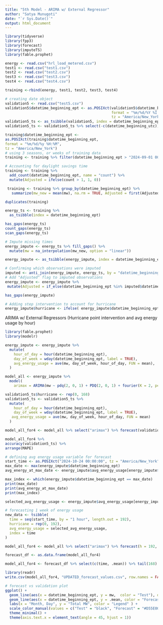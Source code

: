 ```yaml
---
title: "5th Model - ARIMA w/ External Regressor"
author: "Satya Munugoti"
date: "`r Sys.Date()`"
output: html_document
---
```


```r
library(tidyverse)
library(fpp3)
library(forecast)
library(imputeTS)
library(fable.prophet)
```

```r
energy <- read.csv("hrl_load_metered.csv")
test1 <- read.csv("test1.csv")
test2 <- read.csv("test2.csv")
test3 <- read.csv("test3.csv")
test4 <- read.csv("test4.csv")
```

```r
training <-rbind(energy, test1, test2, test3, test4)
```

```r
# creating date object
validation5 <- read.csv("test5.csv")
validation5$datetime_beginning_ept <- as.POSIXct(validation5$datetime_beginning_ept,
                                                 format = "%m/%d/%Y %I:%M:%S %p",
                                                 tz = "America/New_York")
validation5_ts <- as_tsibble(validation5, index = datetime_beginning_ept)
validation5_ts <- validation5_ts %>% select(-c(datetime_beginning_utc))

```

```r
training$datetime_beginning_ept <-
as.POSIXct(training$datetime_beginning_ept,
format = "%m/%d/%y %H:%M",
tz = "America/New_York")
# using 3 seasons, or weeks of training data
training <- training %>% filter(datetime_beginning_ept > "2024-09-01 00:00:00")
```

```r
# Accounting for daylight savings time
training <- training %>%
  add_count(datetime_beginning_ept, name = "count") %>%
  mutate(Adjusted = ifelse(count > 1, 1, 0))

 training <- training %>% group_by(datetime_beginning_ept) %>% 
   summarize(mw_new = mean(mw), na.rm = TRUE, Adjusted = first(Adjusted)) 

duplicates(training)

energy_ts <- training %>%
  as_tsibble(index = datetime_beginning_ept)

has_gaps(energy_ts)
count_gaps(energy_ts)
scan_gaps(energy_ts)
```

```r
# Impute missing times
energy_impute <- energy_ts %>% fill_gaps() %>%
  mutate(mw = na_interpolation(mw_new, option = "linear"))

energy_impute <- as_tsibble(energy_impute, index = datetime_beginning_ept)
```

```r
# Confirming which observations were imputed
imputed <- anti_join(energy_impute, energy_ts, by = "datetime_beginning_ept") 
# Add "Adjusted" flag to imputed observations
energy_impute <- energy_impute %>%
 mutate(Adjusted = if_else(datetime_beginning_ept %in% imputed$datetime_beginning_ept, 1, 0)) 
```

```r
has_gaps(energy_impute)
```

```r
# Adding step intervention to account for hurricane 
energy_impute$hurricane <- ifelse( energy_impute$datetime_beginning_ept >= as.POSIXct("2024-09-26 00:00:00", tz = "America/New_York") & energy_impute$datetime_beginning_ept < as.POSIXct("2024-09-28 00:00:00", tz = "America/New_York"),1, 0)
```

ARIMA w/ External Regressors (Hurricane point intervention and avg energy usage by hour)
```r
library(fable.prophet)
library(modelr)

energy_impute <- energy_impute %>%
  mutate(
    hour_of_day = hour(datetime_beginning_ept), 
    day_of_week = wday(datetime_beginning_ept, label = TRUE),  
    avg_energy_usage = ave(mw, day_of_week, hour_of_day, FUN = mean),
  )

model_all <- energy_impute %>%
  model(
    arimax = ARIMA(mw ~ pdq(2, 0, 1) + PDQ(2, 0, 1) + fourier(K = 2, period = 24) + hurricane + 1 + avg_energy_usage)) 
```

```r
validation5_ts$hurricane <- rep(0, 168)
validation5_ts <- validation5_ts %>%
  mutate(
    hour_of_day = hour(datetime_beginning_ept), 
    day_of_week = wday(datetime_beginning_ept, label = TRUE),  
   avg_energy_usage = ave(mw, day_of_week, hour_of_day, FUN = mean)
  )

model_all_for4 <- model_all %>% select("arimax") %>% forecast(validation5_ts)

model_all_for4 %>%
accuracy(validation5_ts) %>%
arrange(MAPE)
```

```r
# defining avg energy usage variable for forecast
start_time <- as.POSIXct("2024-10-24 00:00:00", tz = "America/New_York")
max_date <- max(energy_impute$datetime_beginning_ept)
avg_energy_at_max_date <- energy_impute$avg_energy_usage[energy_impute$datetime_beginning_ept == max_date]

max_index <- which(energy_impute$datetime_beginning_ept == max_date)
print(max_date)
print(avg_energy_at_max_date)
print(max_index)

selected_avg_energy_usage <- energy_impute$avg_energy_usage[energy_impute$datetime_beginning_ept >= as.POSIXct("2024-10-10 00:00:00", tz = "America/New_York") & energy_impute$datetime_beginning_ept <= as.POSIXct("2024-10-17 23:00:00", tz = "America/New_York")]
```


```r
# forecasting 1 week of energy usage 
new_data <- tsibble(
  time = seq(start_time, by = "1 hour", length.out = 192),
  hurricane = rep(0, 192),
  avg_energy_usage = selected_avg_energy_usage,
  index = time
)

model_all_for4 <- model_all %>% select("arimax") %>% forecast(h = 192, new_data = new_data)

forecast_df <- as.data.frame(model_all_for4)

model_all_for4 <- forecast_df %>% select(c(time, .mean)) %>% tail(168)
```

```r
library(readr)
write.csv(model_all_for4, "UPDATED_forecast_values.csv", row.names = FALSE)
```

```r
# forecast vs validation plot
ggplot() +
  geom_line(aes(x = datetime_beginning_ept, y = mw,  color = "Test"), data = validation5_ts) + 
  geom_line(aes(x = datetime_beginning_ept, y = .mean, color = "Forecast"), data = model_all_for4) +  
  labs(x = "Month, Day", y = "Total MW", color = "Legend" ) + 
  scale_color_manual(values = c("Test" = "black", "Forecast" = "#D55E00")) + 
  theme_minimal() +
  theme(axis.text.x = element_text(angle = 45, hjust = 1)) 
```
